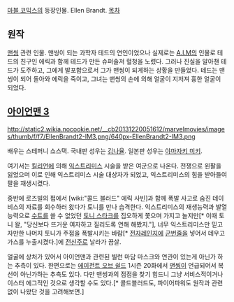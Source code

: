 [[마블 코믹스]]의 등장인물. Ellen Brandt.
[[목차]]
== 원작 ==
[[맨씽]] 관련 인물. 맨씽이 되는 과학자 테드의 연인이었으나 실제로는 [[A.I.M]]의 인물로 테드의 친구인 에릭과 함께 테드가 만든 슈퍼솔저 혈청을 노렸다. 그러나 진실을 알아챈 테드가 도주하고, 그에게 발포함으로서 그가 맨씽이 되게하는 상황을 만들었다. 테드는 맨씽이 되어 돌아와 에릭을 죽이고, 그녀는 맨씽의 손에 의해 얼굴이 지저져 흉한 얼굴이 되었다.

== [[아이언맨 3]] ==
http://static2.wikia.nocookie.net/__cb20131220051612/marvelmovies/images/thumb/f/f7/EllenBrandt2-IM3.png/640px-EllenBrandt2-IM3.png

배우는 스테퍼니 쇼스택. 국내판 성우는 [[김나율]]. 일본판 성우는 [[야마자키 미키]].

여기서는 [[올드리치 킬리언|킬리언]]에 의해 [[익스트리미스]] 시술을 받은 여군으로 나온다. 전쟁으로 왼팔을 잃었으며 이로 인해 익스트리미스 시술 대상자가 되었고, 익스트리미스의 힘을 받아들여 팔을 재생시켰다.

중반에 로즈빌의 펍에서 [wiki:"콜드 블러드" 에릭 사빈]과 함께 폭발 사고로 숨진 데이비스의 자료를 회수하러 왔다가 토니를 만나 습격한다. 익스트리미스의 재생능력과 발열능력으로 [[아이언맨 수트/마블 시네마틱 유니버스|수트]]를 쓸 수 없었던 [[토니 스타크(마블 시네마틱 유니버스)|토니 스타크]]를 집오하게 쫓으며 가지고 놀지만[* 이때 토니 왈, "당신보다 뜨거운 여자하고 질리도록 연해 해봤지."], 너무 익스트리미스만 믿고 자만한 나머지 토니가 주점을 폭발시키는 바람[* [[전자레인지]]에 [[군번줄]]을 넣어서 데우고 가스를 누출시켰다.]에 [[전신주]]로 날라가 끔살.

얼굴에 상처가 있어서 아이언맨과 관련된 빌런 마담 마스크와 연관이 있는게 아닌가 하는 추측이 있다. 한편으로는 [[에이전트 오브 쉴드]] 1시즌 20화에서 [[맨씽]]이 언급되어서 복선이 아닌가하는 추측도 있다. 다만 맨씽과의 접점을 찾기 힘드니 그냥 서비스적이거나 이스터 에그적인 것으로 생각할 수도 있다.[* 콜드블러드도, 파이어파워도 원작과 관련없이 나왔단 것을 고려해보면.]
